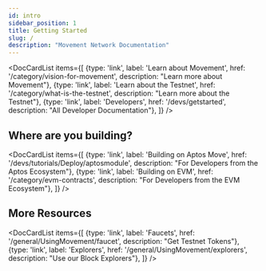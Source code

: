 ```yaml
---
id: intro
sidebar_position: 1
title: Getting Started
slug: /
description: "Movement Network Documentation"
---
```



<DocCardList items={[
  {type: 'link', label: 'Learn about Movement', href: '/category/vision-for-movement', description: "Learn more about Movement"},
  {type: 'link', label: 'Learn about the Testnet', href: '/category/what-is-the-testnet', description: "Learn more about the Testnet"},
  {type: 'link', label: 'Developers', href: '/devs/getstarted', description: "All Developer Documentation"},
]} />

<h2>Where are you building?</h2>

<DocCardList items={[
  {type: 'link', label: 'Building on Aptos Move', href: '/devs/tutorials/Deploy/aptosmodule', description: "For Developers from the Aptos Ecosystem"},
  {type: 'link', label: 'Building on EVM', href: '/category/evm-contracts', description: "For Developers from the EVM Ecosystem"},
]} />
  
<h2>More Resources</h2>

<DocCardList items={[
  {type: 'link', label: 'Faucets', href: '/general/UsingMovement/faucet', description: "Get Testnet Tokens"},
  {type: 'link', label: 'Explorers', href: '/general/UsingMovement/explorers', description: "Use our Block Explorers"},
]} />
